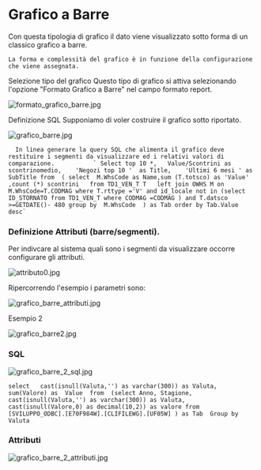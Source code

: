 # Grafico a Barre

Con questa tipologia di grafico il dato viene visualizzato sotto forma di un classico grafico a barre.

    La forma e complessità del grafico è in funzione della configurazione che viene assegnata.    

 Selezione tipo del grafico Questo tipo di grafico si attiva selezionando l'opzione "Formato Grafico a Barre" nel campo formato report.   

![formato_grafico_barre.jpg](/UFR/imgs/formato_grafico_barre.jpg)

   

 Definizione SQL  Supponiamo di voler costruire il grafico sotto riportato.    

![grafico_barre.jpg](/UFR/imgs/grafico_barre.jpg)

      In linea generare la query SQL che alimenta il grafico deve restituire i segmenti da visualizzare ed i relativi valori di comparazione.           ` Select top 10 *,   Value/Scontrini as scontrinomedio,    'Negozi top 10 '  as Title,    'Ultimi 6 mesi ' as SubTitle from  ( select  M.WhsCode as Name,sum (T.totsco) as 'Value' ,count (*) scontrini   from TD1_VEN_T T   left join OWHS M on M.WhsCode=T.CODMAG where T.rttype ='V' and id_locale not in (select ID_STORNATO from TD1_VEN_T where CODMAG =CODMAG ) and T.datsco >=GETDATE()- 480 group by  M.WhsCode  ) as Tab order by Tab.Value desc` 

### Definizione Attributi (barre/segmenti). 

Per indivcare al sistema quali sono i segmenti da visualizzare occorre configurare gli attributi. 

![attributo0.jpg](/UFR/imgs/attributo0.jpg)

  Ripercorrendo l'esempio i parametri sono:  

![grafico_barre_attributi.jpg](/UFR/imgs/grafico_barre_attributi.jpg)

 

Esempio 2  

![grafico_barre2.jpg](/UFR/imgs/grafico_barre2.jpg)

 

### SQL 

![grafico_barre_2_sql.jpg](/UFR/imgs/grafico_barre_2_sql.jpg)

  `select   cast(isnull(Valuta,'') as varchar(300)) as Valuta, sum(Valore) as  Value  from  (select Anno, Stagione, cast(isnull(Valuta,'') as varchar(300)) as Valuta, cast(isnull(Valore,0) as decimal(10,2)) as valore from [SVILUPPO_ODBC].[E70F984W].[CLIFILEWG].[UF05W] ) as Tab  Group by Valuta`

### Attributi     

![grafico_barre_2_attributi.jpg](/UFR/imgs/grafico_barre_2_attributi.jpg)


